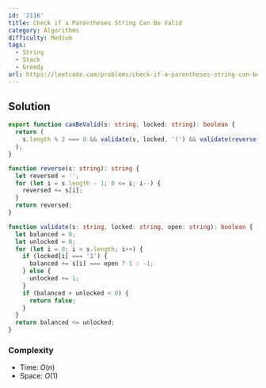 ```yaml
---
id: '2116'
title: Check if a Parentheses String Can Be Valid
category: Algorithms
difficulty: Medium
tags:
  - String
  - Stack
  - Greedy
url: https://leetcode.com/problems/check-if-a-parentheses-string-can-be-valid
---
```


## Solution

```typescript filename="solution.ts" copy
export function canBeValid(s: string, locked: string): boolean {
  return (
    s.length % 2 === 0 && validate(s, locked, '(') && validate(reverse(s), reverse(locked), ')')
  );
}

function reverse(s: string): string {
  let reversed = '';
  for (let i = s.length - 1; 0 <= i; i--) {
    reversed += s[i];
  }
  return reversed;
}

function validate(s: string, locked: string, open: string): boolean {
  let balanced = 0;
  let unlocked = 0;
  for (let i = 0; i < s.length; i++) {
    if (locked[i] === '1') {
      balanced += s[i] === open ? 1 : -1;
    } else {
      unlocked += 1;
    }
    if (balanced + unlocked < 0) {
      return false;
    }
  }
  return balanced <= unlocked;
}
```

### Complexity

- Time: $O(n)$
- Space: $O(1)$
